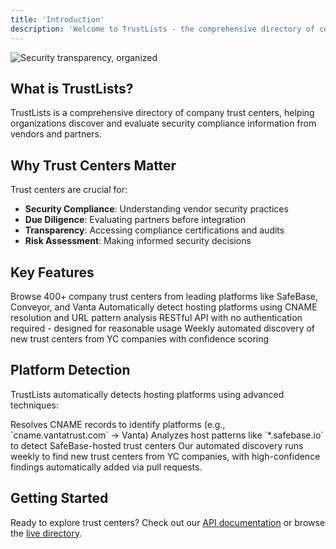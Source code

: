 ```yaml
---
title: 'Introduction'
description: 'Welcome to TrustLists - the comprehensive directory of company trust centers'
---
```


<Frame>
<img src="banner.png" alt="Security transparency, organized" />
</Frame>

## What is TrustLists?

TrustLists is a comprehensive directory of company trust centers, helping organizations discover and evaluate security compliance information from vendors and partners.

## Why Trust Centers Matter

Trust centers are crucial for:
- **Security Compliance**: Understanding vendor security practices
- **Due Diligence**: Evaluating partners before integration
- **Transparency**: Accessing compliance certifications and audits
- **Risk Assessment**: Making informed security decisions

## Key Features

<CardGroup cols={2}>
  <Card
    title="Comprehensive Directory"
    icon="database"
    href="https://trustlists.org"
  >
    Browse 400+ company trust centers from leading platforms like SafeBase, Conveyor, and Vanta
  </Card>
  <Card
    title="Platform Detection"
    icon="search"
    href="/get-trust-centers"
  >
    Automatically detect hosting platforms using CNAME resolution and URL pattern analysis
  </Card>
  <Card
    title="API Access"
    icon="code"
    href="/quickstart"
  >
    RESTful API with no authentication required - designed for reasonable usage
  </Card>
  <Card
    title="Automated Discovery"
    icon="robot"
    href="/contributing/adding-trust-centers"
  >
    Weekly automated discovery of new trust centers from YC companies with confidence scoring
  </Card>
</CardGroup>

## Platform Detection

TrustLists automatically detects hosting platforms using advanced techniques:

<CardGroup cols={2}>
<Card title="CNAME Resolution" icon="search">
  Resolves CNAME records to identify platforms (e.g., `cname.vantatrust.com` → Vanta)
</Card>

<Card title="Host Pattern Analysis" icon="link">
  Analyzes host patterns like `*.safebase.io` to detect SafeBase-hosted trust centers
</Card>
</CardGroup>

<Info>
Our automated discovery runs weekly to find new trust centers from YC companies, with high-confidence findings automatically added via pull requests.
</Info>

## Getting Started

Ready to explore trust centers? Check out our [API documentation](/get-trust-centers) or browse the [live directory](https://trustlists.org).
